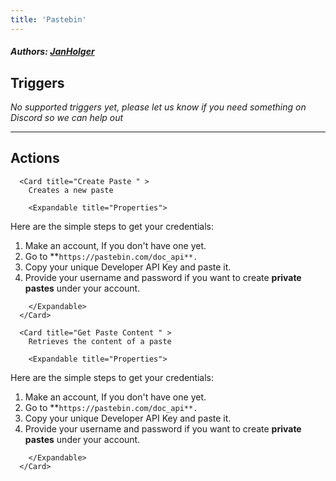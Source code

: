 ```yaml
---
title: 'Pastebin'
---
```


##### Authors: [JanHolger](https://github.com/JanHolger)


## Triggers

*No supported triggers yet, please let us know if you need something on Discord so we can help out* 


---

## Actions


      <Card title="Create Paste " >
        Creates a new paste

        <Expandable title="Properties">
          
<ResponseField name="API Authentication" required type="Custom_auth">

Here are the simple steps to get your credentials:

1. Make an account, If you don't have one yet.
2. Go to **`https://pastebin.com/doc_api**.`
3. Copy your unique Developer API Key and paste it.
4. Provide your username and password if you want to create **private pastes** under your account.

</ResponseField>
            
<ResponseField name="Content" required type="Long_text">

</ResponseField>
            
<ResponseField name="Format"  type="Static_dropdown">

</ResponseField>
            
<ResponseField name="Name"  type="Short_text">

</ResponseField>
            
<ResponseField name="Privacy"  type="Static_dropdown">

</ResponseField>
            
<ResponseField name="Expiry"  type="Static_dropdown">

</ResponseField>
            
<ResponseField name="Folder"  type="Short_text">

</ResponseField>
              
        </Expandable>
      </Card>
  
      <Card title="Get Paste Content " >
        Retrieves the content of a paste

        <Expandable title="Properties">
          
<ResponseField name="API Authentication" required type="Custom_auth">

Here are the simple steps to get your credentials:

1. Make an account, If you don't have one yet.
2. Go to **`https://pastebin.com/doc_api**.`
3. Copy your unique Developer API Key and paste it.
4. Provide your username and password if you want to create **private pastes** under your account.

</ResponseField>
            
<ResponseField name="Paste ID" required type="Short_text">

</ResponseField>
              
        </Expandable>
      </Card>
  
